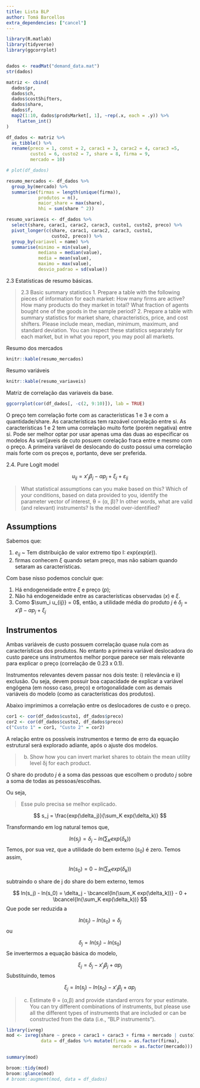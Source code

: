 ```yaml
---
title: Lista BLP
author: Tomá Barcellos
extra_dependencies: ["cancel"]
---
```


```r
library(R.matlab)
library(tidyverse)
library(ggcorrplot)


dados <- readMat("demand_data.mat")
str(dados)

matriz <- cbind(
  dados$pr,
  dados$ch,
  dados$costShifters,
  dados$share,
  dados$f,
  map2(1:10, dados$prodsMarket[, 1], ~rep(.x, each = .y)) %>% 
    flatten_int()
)

df_dados <- matriz %>% 
  as_tibble() %>% 
  rename(preco = 1, const = 2, carac1 = 3, carac2 = 4, carac3 =5,
         custo1 = 6, custo2 = 7, share = 8, firma = 9, 
         mercado = 10)

# plot(df_dados)

```

```r
resumo_mercados <- df_dados %>% 
  group_by(mercado) %>% 
  summarise(firmas = length(unique(firma)),
            produtos = n(),
            maior_share = max(share), 
            hhi = sum(share ^ 2))

resumo_variaveis <- df_dados %>% 
  select(share, carac1, carac2, carac3, custo1, custo2, preco) %>% 
  pivot_longer(c(share, carac1, carac2, carac3, custo1, 
                 custo2, preco)) %>% 
  group_by(variavel = name) %>% 
  summarise(minimo = min(value), 
            mediana = median(value),
            media = mean(value),
            maximo = max(value), 
            desvio_padrao = sd(value))
```

2.3 Estatísticas de resumo básicas.

>2.3 Basic summary statistics
1. Prepare a table with the following pieces of information for each market: How many firms are active? How many products do they market in total? What fraction of agents bought one of the goods in the sample period?
2. Prepare a table with summary statistics for market share, characteristics, price, and cost shifters. Please include mean, median, minimum, maximum, and standard deviation. You can inspect these statistics separately for each market, but in what you report, you may pool all markets.

Resumo dos mercados

```r
knitr::kable(resumo_mercados)
```

Resumo variáveis

```r
knitr::kable(resumo_variaveis)
```

Matriz de correlação das variaveis da base.

```r
ggcorrplot(cor(df_dados[, -c(2, 9:10)]), lab = TRUE)
```

O preço tem correlação forte com as características 1 e 3 e com a
quantidade/share. 
As características tem razoável correlação entre si. 
As características 1 e 2 tem uma correlação muito forte (porém 
negativa) entre si. Pode ser melhor optar por usar apenas uma das duas 
ao especificar os modelos
As vari[aveis de cuto posuem corelação fraca entre e mesmo com o preço. 
A primeira variável de deslocando do custo possui uma correlação mais 
forte com os preços e, portanto, deve ser preferida.

2.4. Pure Logit model

$$
u_{ij} = x'_j\beta_j - \alpha p_j + \xi_j + \varepsilon_{ij} 
$$

> What statistical assumptions can you make based on this?
Which of your conditions, based on data provided to you, 
identify the parameter vector of interest, θ = (α, β)? 
In other words, what are valid (and relevant) instruments? 
Is the model over-identified?

## Assumptions

Sabemos que:

1. $e_{ij}$ ~ Tem distribuição de valor extremo tipo I: $exp(exp(e))$.
2. firmas conhecem $\xi$ quando setam preço, 
mas não sabiam quando setaram as características.

Com base nisso podemos concluir que:

1. Há endogeneidade entre $\xi$ e preço ($p$);
2. Não há endogeneidade entre as características observadas ($x$) e $\xi$.
3. Como $\sum_i u_{ij}} = 0$, então, 
a utilidade média do produto $j$ é 
$\delta_j = x'\beta - \alpha p_j + \xi_j$

## Instrumentos

Ambas variáveis de custo possuem correlação quase nula com as 
características dos produtos. No entanto a primeira variável 
deslocadora do custo parece uns instrumentos melhor porque parece ser 
mais relevante para explicar o preço (correlação de 0.23 x 0.1).

Instrumentos relevantes devem passar nos dois teste:
i) relevância e ii) exclusão. Ou seja, devem possuir boa capacidade 
de explicar a variável engógena (em nosso caso, preço) e 
ortogonalidade com as demais variáveis do modelo (como as características dos produtos).

Abaixo imprimimos a correlação entre os deslocadores de custo e o preço.

```r
cor1 <- cor(df_dados$custo1, df_dados$preco)
cor2 <- cor(df_dados$custo2, df_dados$preco)
c("Custo 1" = cor1, "Custo 2" = cor2)
```

A relação entre os possíveis instrumentos e termo de erro da equação 
estrutural será explorado adiante, após o ajuste dos modelos.

> (b) Show how you can invert market shares to obtain the mean utility level δj for each product.

O share do produto $j$ é a soma das pessoas que escolhem o produto $j$ 
sobre a soma  de todas as pessoas/escolhas.

Ou seja,

> Esse pulo precisa se melhor explicado.

$$
s_j = \frac{exp(\delta_j)}{\sum_K exp(\delta_k)}
$$

Transformando em log natural temos que,

$$
ln(s_j) = \delta_j - ln(\sum_K exp(\delta_k))
$$
Temos, por sua vez, que a utilidade do bem externo ($s_0$) é zero.
Temos assim,

$$
ln(s_0) = 0 - ln(\sum_K exp(\delta_k))
$$

subtraindo o share de j do share do bem externo, temos

$$
ln(s_j) - ln(s_0) = \delta_j - \bcancel{ln(\sum_K exp(\delta_k))} - 0 + \bcancel{ln(\sum_K exp(\delta_k))}
$$
Que pode ser reduzida a 

$$
ln(s_j) - ln(s_0) = \delta_j
$$
ou

$$
\delta_j = ln(s_j) - ln(s_0)
$$
Se invertermos a equação básica do modelo,

$$
\xi_j = \delta_j - x'_j\beta_j + \alpha p_j
$$
Substituindo, temos

$$
\xi_j = ln(s_j) - ln(s_0) - x'_j\beta_j + \alpha p_j
$$

> (c) Estimate θ = (α,β) and provide standard errors for your estimate. You can try different combinations of instruments, but please use all the different types of instruments that are included or can be constructed from the data (i.e., “BLP instruments”). 

```r
library(ivreg)
mod <- ivreg(share ~ preco + carac1 + carac3 + firma + mercado | custo1 + custo2 + carac1 + carac3 + firma + mercado, 
             data = df_dados %>% mutate(firma = as.factor(firma),
                                        mercado = as.factor(mercado)))

summary(mod)

broom::tidy(mod)
broom::glance(mod)
# broom::augment(mod, data = df_dados)
```

